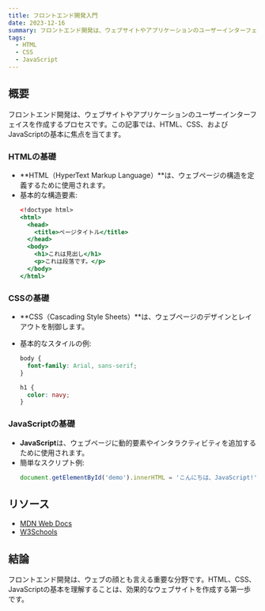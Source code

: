 ```yaml
---
title: フロントエンド開発入門
date: 2023-12-16
summary: フロントエンド開発は、ウェブサイトやアプリケーションのユーザーインターフェイスを作成するプロセスです。この記事では、HTML、CSS、およびJavaScriptの基本に焦点を当てます。
tags:
  - HTML
  - CSS
  - JavaScript
---
```


## 概要

フロントエンド開発は、ウェブサイトやアプリケーションのユーザーインターフェイスを作成するプロセスです。この記事では、HTML、CSS、およびJavaScriptの基本に焦点を当てます。

### HTMLの基礎

- **HTML（HyperText Markup Language）**は、ウェブページの構造を定義するために使用されます。
- 基本的な構造要素:
  ```html:index.html
  <!doctype html>
  <html>
    <head>
      <title>ページタイトル</title>
    </head>
    <body>
      <h1>これは見出し</h1>
      <p>これは段落です。</p>
    </body>
  </html>
  ```

### CSSの基礎

- **CSS（Cascading Style Sheets）**は、ウェブページのデザインとレイアウトを制御します。
- 基本的なスタイルの例:

  ```css
  body {
    font-family: Arial, sans-serif;
  }

  h1 {
    color: navy;
  }
  ```

### JavaScriptの基礎

- **JavaScript**は、ウェブページに動的要素やインタラクティビティを追加するために使用されます。
- 簡単なスクリプト例:
  ```javascript
  document.getElementById('demo').innerHTML = 'こんにちは、JavaScript!';
  ```

## リソース

- [MDN Web Docs](https://developer.mozilla.org/en-US/)
- [W3Schools](https://www.w3schools.com/)

## 結論

フロントエンド開発は、ウェブの顔とも言える重要な分野です。HTML、CSS、JavaScriptの基本を理解することは、効果的なウェブサイトを作成する第一歩です。
